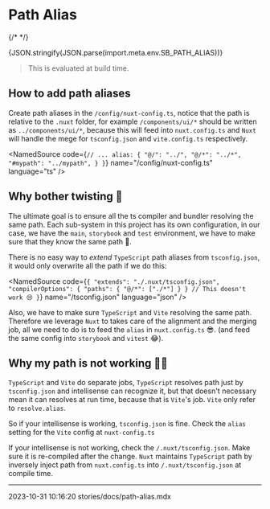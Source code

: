 
<Meta title="Path Alias" />

# Path Alias

{/* <StoryWithLocale /> */}

<div>{JSON.stringify(JSON.parse(import.meta.env.SB_PATH_ALIAS))}</div>

> This is evaluated at build time.

## How to add path aliases

Create path aliases in the `/config/nuxt-config.ts`, notice that the path is relative to the `.nuxt` folder, for example `/components/ui/*` should be written as `../components/ui/*`, because this will feed into `nuxt.config.ts` and `Nuxt` will handle the mege for `tsconfig.json` and `vite.config.ts` respectively.

<NamedSource
  code={`
  // ...
  alias: {
    "@/": "../",
    "@/*": "../*",
    "#mypath": "../mypath",
  }
}
`}
  name="/config/nuxt-config.ts"
  language="ts"
/>

## Why bother twisting 🍔

The ultimate goal is to ensure all the ts compiler and bundler resolving the same path. Each sub-system in this project has its own configuration, in our case, we have the `main`, `storybook` and `test` environment, we have to make sure that they know the same path 🤔.

There is no easy way to _extend_ `TypeScript` path aliases from `tsconfig.json`, it would only overwrite all the path if we do this:

<NamedSource
  code={`
{
  "extends": "./.nuxt/tsconfig.json",
  "compilerOptions": {
    "paths": {
      "@/*": ["./*"]
    }
  } // This doesn't work 😢
}
`}
  name="/tsconfig.json"
  language="json"
/>

Also, we have to make sure `TypeScript` and `Vite` resolving the same path. Therefore we leverage `Nuxt` to takes care of the alignment and the merging job, all we need to do is to feed the `alias` in `nuxt.config.ts` 😎. (and feed the same config into `storybook` and `vitest` 😂).

## Why my path is not working 🙋‍♂️

`TypeScript` and `Vite` do separate jobs, `TypeScript` resolves path just by `tsconfig.json` and intellisense can recognize it, but that doesn't necessary mean it can resolves at run time, because that is `Vite`'s job. `Vite` only refer to `resolve.alias`.

So if your intellisense is working, `tsconfig.json` is fine. Check the `alias` setting for the `Vite` config at `nuxt-config.ts`

If your intellisense is not working, check the `/.nuxt/tsconfig.json`. Make sure it is re-compiled after the change. `Nuxt` maintains `TypeScript` path by inversely inject path from `nuxt.config.ts` into `/.nuxt/tsconfig.json` at compile time.

---

<LastModified>2023-10-31 10:16:20</LastModified>
<EditThisPage>stories/docs/path-alias.mdx</EditThisPage>
